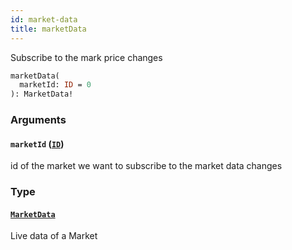 ```yaml
---
id: market-data
title: marketData
---
```


Subscribe to the mark price changes

```graphql
marketData(
  marketId: ID = 0
): MarketData!

```

### Arguments

#### `marketId` ([`ID`](/docs/graphql/scalars/id))

id of the market we want to subscribe to the market data changes

### Type

#### [`MarketData`](/docs/graphql/objects/market-data)

Live data of a Market
